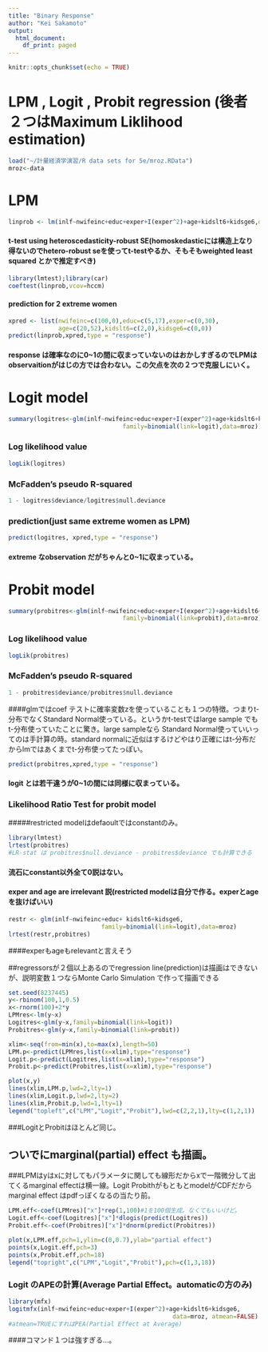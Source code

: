 ```yaml
---
title: "Binary Response"
author: "Kei Sakamoto"
output:
  html_document:
    df_print: paged
---
```


```r
knitr::opts_chunk$set(echo = TRUE)
```

# LPM ,  Logit , Probit regression (後者２つはMaximum Liklihood estimation)

```r
load("~/計量経済学演習/R data sets for 5e/mroz.RData")
mroz<-data
```

# LPM 
```r
linprob <- lm(inlf~nwifeinc+educ+exper+I(exper^2)+age+kidslt6+kidsge6,data=mroz)
```

#### t-test using  heteroscedasticity-robust SE(homoskedasticには構造上なり得ないのでhetero-robust seを使ってt-testやるか、そもそもweighted least squared とかで推定すべき)
```r
library(lmtest);library(car)
coeftest(linprob,vcov=hccm)
```

#### prediction for 2 extreme women
```r
xpred <- list(nwifeinc=c(100,0),educ=c(5,17),exper=c(0,30),
              age=c(20,52),kidslt6=c(2,0),kidsge6=c(0,0))
predict(linprob,xpred,type = "response")
```

#### response は確率なのに0~1の間に収まっていないのはおかしすぎるのでLPMはobservaitionがはじの方では合わない。この欠点を次の２つで克服しにいく。


# Logit model
```r
summary(logitres<-glm(inlf~nwifeinc+educ+exper+I(exper^2)+age+kidslt6+kidsge6,
                                family=binomial(link=logit),data=mroz))
```

### Log likelihood value
```r
logLik(logitres) 
```


### McFadden's pseudo R-squared
```r
1 - logitres$deviance/logitres$null.deviance
```
### prediction(just same extreme women as LPM)
```r
predict(logitres, xpred,type = "response")
```
#### extreme なobservation だがちゃんと0~1に収まっている。

# Probit model
```r
summary(probitres<-glm(inlf~nwifeinc+educ+exper+I(exper^2)+age+kidslt6+kidsge6,
                                family=binomial(link=probit),data=mroz))
```

### Log likelihood value
```r
logLik(probitres) 
```


### McFadden's pseudo R-squared
```r
1 - probitres$deviance/probitres$null.deviance
```


####glmではcoef テストに確率変数zを使っていることも１つの特徴。つまりt-分布でなくStandard Normal使っている。というかt-testではlarge sample でもt-分布使っていたことに驚き。large sampleなら Standard Normal使っていいってのは手計算の時。standard normalに近似はするけどやはり正確にはt-分布だからlmではあくまでt-分布使ってたっぽい。


```r
predict(probitres,xpred,type = "response")
```
#### logit とは若干違うが0~1の間には同様に収まっている。

### Likelihood Ratio Test for probit model
#####restricted modelはdefaoultではconstantのみ。
```r
library(lmtest)
lrtest(probitres) 
#LR-stat は probitres$null.deviance - probitres$deviance でも計算できる
```
#### 流石にconstant以外全て0説はない。

#### exper and age are irrelevant 説(restricted modelは自分で作る。experとageを抜けばいい)
```r
restr <- glm(inlf~nwifeinc+educ+ kidslt6+kidsge6, 
                          family=binomial(link=logit),data=mroz)
lrtest(restr,probitres)
```
####experもageもrelevantと言えそう

##regressorsが２個以上あるのでregression line(prediction)は描画はできないが、説明変数１つならMonte Carlo Simulation で作って描画できる

```r
set.seed(8237445)
y<-rbinom(100,1,0.5)
x<-rnorm(100)+2*y
LPMres<-lm(y~x)
Logitres<-glm(y~x,family=binomial(link=logit))
Probitres<-glm(y~x,family=binomial(link=probit))

xlim<-seq(from=min(x),to=max(x),length=50)
LPM.p<-predict(LPMres,list(x=xlim),type="response")
Logit.p<-predict(Logitres,list(x=xlim),type="response")
Probit.p<-predict(Probitres,list(x=xlim),type="response")

plot(x,y)
lines(xlim,LPM.p,lwd=2,lty=1)
lines(xlim,Logit.p,lwd=2,lty=2)
lines(xlim,Probit.p,lwd=1,lty=1)
legend("topleft",c("LPM","Logit","Probit"),lwd=c(2,2,1),lty=c(1,2,1))
```

###LogitとProbitはほとんど同じ。

## ついでにmarginal(partial) effect も描画。
###LPMはyはxに対してもパラメータに関しても線形だからxで一階微分して出てくるmarginal effectは横一線。Logit ProbithがもともとmodelがCDFだからmarginal effect はpdfっぽくなるの当たり前。

```r
LPM.eff<-coef(LPMres)["x"]*rep(1,100)#1を100個生成。なくてもいいけど。
Logit.eff<-coef(Logitres)["x"]*dlogis(predict(Logitres))
Probit.eff<-coef(Probitres)["x"]*dnorm(predict(Probitres))

plot(x,LPM.eff,pch=1,ylim=c(0,0.7),ylab="partial effect")
points(x,Logit.eff,pch=3)
points(x,Probit.eff,pch=18)
legend("topright",c("LPM","Logit","Probit"),pch=c(1,3,18))
```

### Logit のAPEの計算(Average Partial Effect。automaticの方のみ)
```r
library(mfx)
logitmfx(inlf~nwifeinc+educ+exper+I(exper^2)+age+kidslt6+kidsge6, 
                                              data=mroz, atmean=FALSE)
#atmean=TRUEにすればPEA(Partial Effect at Average)
```

####コマンド１つは強すぎる...。

